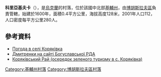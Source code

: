 {{coord|49|24|26|N|30|54|46|E|scale:30000|display=title}}

'''科里亞基夫卡'''（{{lang-uk|Коряківка}}），是[[烏克蘭|烏克蘭]]的村落，位於該國中北部[[基輔州|基輔州]]，由[[博胡斯拉夫區|博胡斯拉夫區]]負責管轄，始建於1600年，面積0.4平方公里，海拔高度128米，2001年人口112，人口密度每平方公里280人。

==參考資料==
* [http://weather.in.ua/ua/kievskaja/11637 Погода в селі Коряківка] {{Wayback|url=http://weather.in.ua/ua/kievskaja/11637 |date=20170615220738 }}
* [http://boguslav-rda.gov.ua/index.php?option=com_content&view=article&id=349 Дмитренки на сайті Богуславської РДА] {{Wayback|url=http://boguslav-rda.gov.ua/index.php?option=com_content&view=article&id=349 |date=20160304185456 }}
* [https://web.archive.org/web/20141220224357/http://www.kormanor.com/ Коряківський Рай (осередок зеленого туризму в с. Коряківка)]

{{DEFAULTSORT:Коряківка}}
[[Category:基輔州村落|Category:基輔州村落]]
[[Category:博胡斯拉夫區村落|Category:博胡斯拉夫區村落]]


{{Kiev-geo-stub}}